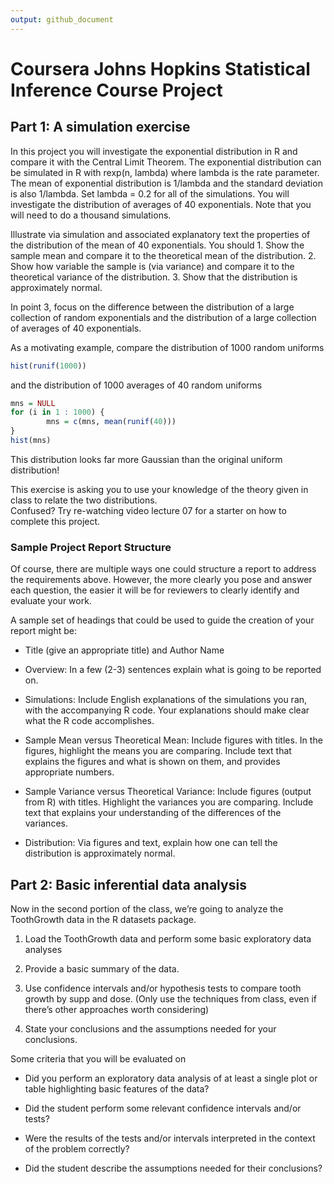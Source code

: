 ```yaml
---
output: github_document
---
```


# Coursera Johns Hopkins Statistical Inference Course Project

## Part 1: A simulation exercise

In this project you will investigate the exponential distribution in R and compare it with the Central Limit Theorem. The exponential distribution can be simulated in R with rexp(n, lambda) where lambda is the rate parameter. The mean of exponential distribution is 1/lambda and the standard deviation is also 1/lambda. Set lambda = 0.2 for all of the simulations. You will investigate the distribution of averages of 40 exponentials. Note that you will need to do a thousand simulations.

Illustrate via simulation and associated explanatory text the properties of the distribution of the mean of 40 exponentials.  You should
1. Show the sample mean and compare it to the theoretical mean of the distribution.
2. Show how variable the sample is (via variance) and compare it to the theoretical variance of the distribution.
3. Show that the distribution is approximately normal.

In point 3, focus on the difference between the distribution of a large collection of random exponentials and the distribution of a large collection of averages of 40 exponentials. 

As a motivating example, compare the distribution of 1000 random uniforms

```r
hist(runif(1000))
```

and the distribution of 1000 averages of 40 random uniforms

```r
mns = NULL
for (i in 1 : 1000) {
        mns = c(mns, mean(runif(40)))
}
hist(mns)
```

This distribution looks far more Gaussian than the original uniform distribution!

This exercise is asking you to use your knowledge of the theory given in class to relate the two distributions.  
Confused?  Try re-watching video lecture 07 for a starter on how to complete this project.


### Sample Project Report Structure

Of course, there are multiple ways one could structure a report to address the requirements above.  However, the more clearly you pose and answer each question, the easier it will be for reviewers to clearly identify and evaluate your work.

A sample set of headings that could be used to guide the creation of your report might be:

* Title (give an appropriate title) and Author Name

* Overview: In a few (2-3) sentences explain what is going to be reported on.

* Simulations: Include English explanations of the simulations you ran, with the accompanying R code. Your explanations should make clear what the R code accomplishes.

* Sample Mean versus Theoretical Mean: Include figures with titles. In the figures, highlight the means you are comparing. Include text that explains the figures and what is shown on them, and provides appropriate numbers.

* Sample Variance versus Theoretical Variance: Include figures (output from R) with titles. Highlight the variances you are comparing. Include text that explains your understanding of the differences of the variances.

* Distribution: Via figures and text, explain how one can tell the distribution is approximately normal.


## Part 2: Basic inferential data analysis

Now in the second portion of the class, we're going to analyze the ToothGrowth data in the R datasets package. 

1. Load the ToothGrowth data and perform some basic exploratory data analyses 

2. Provide a basic summary of the data.

3. Use confidence intervals and/or hypothesis tests to compare tooth growth by supp and dose. (Only use the techniques from class, even if there's other approaches worth considering)

4. State your conclusions and the assumptions needed for your conclusions. 

Some criteria that you will be evaluated on

* Did you  perform an exploratory data analysis of at least a single plot or table highlighting basic features of the data?

* Did the student perform some relevant confidence intervals and/or tests?

* Were the results of the tests and/or intervals interpreted in the context of the problem correctly? 

* Did the student describe the assumptions needed for their conclusions?
